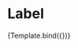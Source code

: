 


<Meta title="Components/CheckGroup/Label" component={VvCheckGroup} />

# Label

<Canvas>
	<Story
		name="Label"
		args={{
			name: 'story-label',
			options: [
				{ value: 1, label: 'Option 1' },
				{ value: 2, label: 'Option 2' },
				{ value: 3, label: 'Option 3' }
			],
			label: 'Custom label'
		}}>
		{Template.bind({})}
	</Story>
</Canvas>
